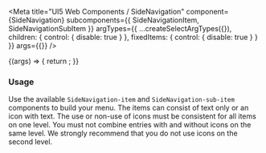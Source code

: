 

<Meta
  title="UI5 Web Components / SideNavigation"
  component={SideNavigation}
  subcomponents={{ SideNavigationItem, SideNavigationSubItem }}
  argTypes={{
    ...createSelectArgTypes({}),
    children: { control: { disable: true } },
    fixedItems: { control: { disable: true } }
  }}
  args={{}}
/>

<DocsHeader />

<Canvas>
  <Story name="Default">
    {(args) => {
      return <SideNavigation {...args} />;
    }}
  </Story>
</Canvas>

<ArgsTable story="." />
<div style={{fontFamily:'var(--sapFontFamily)', fontSize:'var(--sapFontSize)', color:'var(--sapTextColor)'}}>
<h3>Usage</h3>
Use the available <code>SideNavigation-item</code> and <code>SideNavigation-sub-item</code> components to build your
menu. The items can consist of text only or an icon with text. The use or non-use of icons must be consistent for all
items on one level. You must not combine entries with and without icons on the same level. We strongly recommend that
you do not use icons on the second level.
</div>